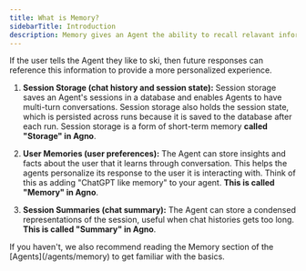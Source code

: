 ```yaml
---
title: What is Memory?
sidebarTitle: Introduction
description: Memory gives an Agent the ability to recall relavant information. Memory is a part of the Agent's context that helps it provide the best, most personalized response.
---
```

<Check>
If the user tells the Agent they like to ski, then future responses can reference this information to provide a more personalized experience.
</Check>

1. **Session Storage (chat history and session state):** Session storage saves an Agent's sessions in a database and enables Agents to have multi-turn conversations. Session storage also holds the session state, which is persisted across runs because it is saved to the database after each run. Session storage is a form of short-term memory **called "Storage" in Agno**.

2. **User Memories (user preferences):** The Agent can store insights and facts about the user that it learns through conversation. This helps the agents personalize its response to the user it is interacting with. Think of this as adding "ChatGPT like memory" to your agent. **This is called "Memory" in Agno**.

3. **Session Summaries (chat summary):** The Agent can store a condensed representations of the session, useful when chat histories gets too long. **This is called "Summary" in Agno**.

<Note>
If you haven't, we also recommend reading the Memory section of the [Agents](/agents/memory) to get familiar with the basics.
</Note>
